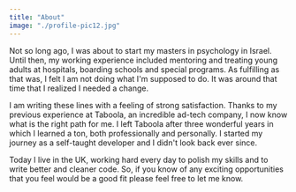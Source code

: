 ```yaml
---
title: "About"
image: "./profile-pic12.jpg"
---
```



Not so long ago, I was about to start my masters in psychology in Israel. Until then, my working experience included mentoring and treating young adults at hospitals, boarding schools and special programs. As fulfilling as that was, I felt I am not doing what I'm supposed to do. It was around that time that I realized I needed a change.

I am writing these lines with a feeling of strong satisfaction. Thanks to my previous experience at Taboola, an incredible ad-tech company, I now know what is the right path for me. I left Taboola after three wonderful years in which I learned a ton, both professionally and personally. I started my journey as a self-taught developer and I didn't look back ever since.

Today I live in the UK, working hard every day to polish my skills and to write better and cleaner code. So, if you know of any exciting opportunities that you feel would be a good fit please feel free to let me know.
